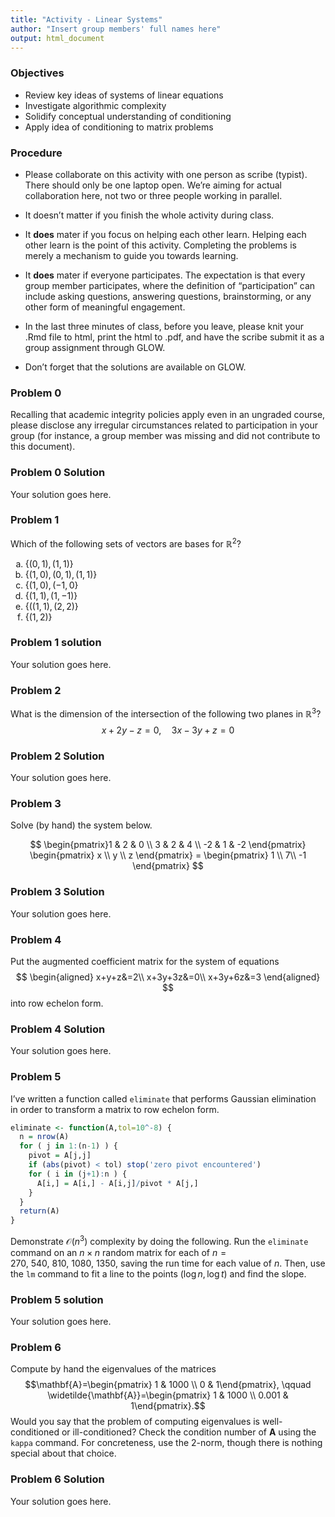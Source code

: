 ```yaml
---
title: "Activity - Linear Systems"
author: "Insert group members' full names here"
output: html_document
---
```


\renewcommand{\vec}[1]{\mathbf{#1}}
\renewcommand{\mat}[1]{\mathbf{#1}}

### Objectives

* Review key ideas of systems of linear equations
* Investigate algorithmic complexity
* Solidify conceptual understanding of conditioning
* Apply idea of conditioning to matrix problems

### Procedure

* Please collaborate on this activity with one person as scribe (typist). There should only be one laptop open. We're aiming for actual collaboration here, not two or three people working in parallel.

* It doesn't matter if you finish the whole activity during class.

* It **does** mater if you focus on helping each other learn. Helping each other learn is the point of this activity. Completing the problems is merely a mechanism to guide you towards learning.

* It **does** mater if everyone participates. The expectation is that every group member participates, where the definition of "participation" can include asking questions, answering questions, brainstorming, or any other form of meaningful engagement.

* In the last three minutes of class, before you leave, please knit your .Rmd file to html, print the html to .pdf, and have the scribe submit it as a group assignment through GLOW.

* Don't forget that the solutions are available on GLOW.

### Problem 0

Recalling that academic integrity policies apply even in an ungraded course, please disclose any irregular circumstances related to participation in your group (for instance, a group member was missing and did not contribute to this document).

### Problem 0 Solution

Your solution goes here.

### Problem 1

Which of the following sets of vectors are bases for $\mathbb{R}^2$?

a. $\{(0, 1), (1, 1)\}$
b. $\{(1, 0), (0, 1), (1, 1)\}$
c. $\{(1, 0), (−1, 0\}$
d. $\{(1, 1), (1, −1)\}$
e. $\{((1, 1), (2, 2)\}$
f. $\{(1, 2)\}$

### Problem 1 solution

Your solution goes here.

### Problem 2

What is the dimension of the intersection of the following two planes in $\mathbb{R}^3$?
$$x + 2y − z = 0, \quad 3x − 3y + z = 0$$

### Problem 2 Solution

Your solution goes here.

### Problem 3

Solve (by hand) the system below.

$$
\begin{pmatrix}1 & 2 & 0 \\ 3 & 2 & 4 \\ -2 & 1 & -2 \end{pmatrix} \begin{pmatrix} x \\ y \\ z \end{pmatrix} = \begin{pmatrix} 1 \\ 7\\ -1 \end{pmatrix}
$$

### Problem 3 Solution

Your solution goes here.

### Problem 4

Put the augmented coefficient matrix for the system of equations
$$
\begin{aligned}
x+y+z&=2\\
x+3y+3z&=0\\
x+3y+6z&=3
\end{aligned}
$$
into row echelon form.

### Problem 4 Solution

Your solution goes here.

### Problem 5

I've written a function called `eliminate` that performs Gaussian elimination in order to transform a matrix to row echelon form.

```r
eliminate <- function(A,tol=10^-8) {
  n = nrow(A)
  for ( j in 1:(n-1) ) {
    pivot = A[j,j]
    if (abs(pivot) < tol) stop('zero pivot encountered')
    for ( i in (j+1):n ) {
      A[i,] = A[i,] - A[i,j]/pivot * A[j,]
    }
  }
  return(A)
}
```

Demonstrate $\mathcal{O}(n^3)$ complexity by doing the following. Run the `eliminate` command on an $n \times n$ random matrix for each of $n=270,\ 540,\ 810,\ 1080,\ 1350$, saving the run time for each value of $n$. Then, use the `lm` command to fit a line to the points $(\log n,\log t)$ and find the slope.

### Problem 5 solution

Your solution goes here.

### Problem 6

Compute by hand the eigenvalues of the matrices 
$$\mat{A}=\begin{pmatrix} 1 & 1000 \\ 0 & 1\end{pmatrix}, \qquad \widetilde{\mat{A}}=\begin{pmatrix} 1 & 1000 \\ 0.001 & 1\end{pmatrix}.$$
Would you say that the problem of computing eigenvalues is well-conditioned or ill-conditioned? Check the condition number of $\mat{A}$ using the `kappa` command. For concreteness, use the 2-norm, though there is nothing special about that choice.

### Problem 6 Solution

Your solution goes here.